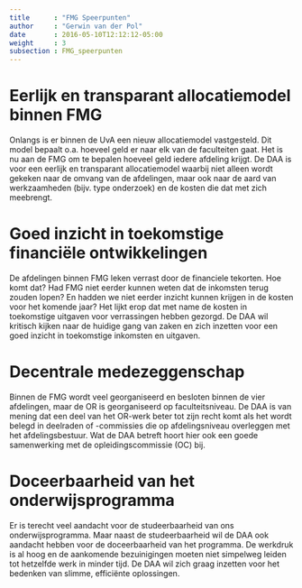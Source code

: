 ```yaml
---
title      : "FMG Speerpunten"
author     : "Gerwin van der Pol"
date       : 2016-05-10T12:12:12-05:00
weight     : 3
subsection : FMG_speerpunten
---
```


# Eerlijk en transparant allocatiemodel binnen FMG

Onlangs is er binnen de UvA een nieuw allocatiemodel vastgesteld. Dit model bepaalt o.a. hoeveel geld er naar elk van de faculteiten gaat. Het is nu aan de FMG om te bepalen hoeveel geld iedere afdeling krijgt. De DAA is voor een eerlijk en transparant allocatiemodel waarbij niet alleen wordt gekeken naar de omvang van de afdelingen, maar ook naar de aard van werkzaamheden (bijv. type onderzoek) en de kosten die dat met zich meebrengt. 

# Goed inzicht in toekomstige financiële ontwikkelingen

De afdelingen binnen FMG leken verrast door de financiele tekorten. Hoe komt dat? Had FMG niet eerder kunnen weten dat de inkomsten terug zouden lopen? En hadden we niet eerder inzicht kunnen krijgen in de kosten voor het komende jaar? Het lijkt erop dat met name de kosten in toekomstige uitgaven voor verrassingen hebben gezorgd. De DAA wil kritisch kijken naar de huidige gang van zaken en zich inzetten voor een goed inzicht in toekomstige inkomsten en uitgaven.

# Decentrale medezeggenschap

Binnen de FMG wordt veel georganiseerd en besloten binnen de vier afdelingen, maar de OR is georganiseerd op faculteitsniveau. De DAA is van mening dat een deel van het OR-werk beter tot zijn recht komt als het wordt belegd in deelraden of -commissies die op afdelingsniveau overleggen met het afdelingsbestuur. Wat de DAA betreft hoort hier ook een goede samenwerking met de opleidingscommissie (OC) bij.

# Doceerbaarheid van het onderwijsprogramma

Er is terecht veel aandacht voor de studeerbaarheid van ons onderwijsprogramma. Maar naast de studeerbaarheid wil de DAA ook aandacht hebben voor de doceerbaarheid van het programma. De werkdruk is al hoog en de aankomende bezuinigingen moeten niet simpelweg leiden tot hetzelfde werk in minder tijd. De DAA wil zich graag inzetten voor het bedenken van slimme, efficiënte oplossingen. 
